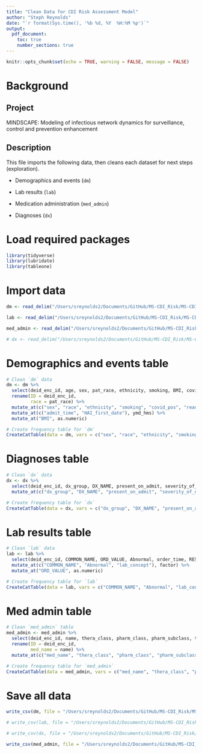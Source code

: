 ```yaml
---
title: "Clean Data for CDI Risk Assessment Model"
author: "Steph Reynolds"
date: "`r format(Sys.time(), '%b %d, %Y  %H:%M %p')`"
output:
  pdf_document:
    toc: true
    number_sections: true
---
```


```r
knitr::opts_chunk$set(echo = TRUE, warning = FALSE, message = FALSE)
```

# Background

## Project

MINDSCAPE: Modeling of infectious network dynamics for surveillance, control and prevention enhancement

## Description

This file imports the following data, then cleans each dataset for next steps (exploration).

-   Demographics and events (`dm`)

-   Lab results (`lab`)

-   Medication administration (`med_admin`)

-   Diagnoses (`dx`)

# Load required packages

```r
library(tidyverse)
library(lubridate)
library(tableone)
```

# Import data

```r
dm <- read_delim("/Users/sreynolds2/Documents/GitHub/MS-CDI_Risk/MS-CDI_Risk/data/raw/demographics and event table 11.08.21.csv", delim = "|")

lab <- read_delim("/Users/sreynolds2/Documents/GitHub/MS-CDI_Risk/MS-CDI_Risk/data/raw/lab results 11.08.21.csv", delim = "|")

med_admin <- read_delim("/Users/sreynolds2/Documents/GitHub/MS-CDI_Risk/MS-CDI_Risk/data/raw/med admin table 11.08.21.csv", delim = "|")

# dx <- read_delim("/Users/sreynolds2/Documents/GitHub/MS-CDI_Risk/MS-CDI_Risk/data/raw/covid diagnoses 11.08.21.csv", delim = "|", n_max = 5000)
```

# Demographics and events table

```r
# Clean `dm` data
dm <- dm %>% 
  select(deid_enc_id, age, sex, pat_race, ethnicity, smoking, BMI, covid_pos, readmit, HAI_pathogen, HAI_type, HAI_first_date, ED_dispo, present_source, admit_time) %>% 
  rename(ID = deid_enc_id, 
         race = pat_race) %>% 
  mutate_at(c("sex", "race", "ethnicity", "smoking", "covid_pos", "readmit", "ED_dispo", "present_source", "HAI_type"), factor) %>% 
  mutate_at(c("admit_time", "HAI_first_date"), ymd_hms) %>% 
  mutate_at("BMI", as.numeric)

# Create frequency table for `dm`
CreateCatTable(data = dm, vars = c("sex", "race", "ethnicity", "smoking", "covid_pos", "readmit", "ED_dispo", "present_source", "HAI_type"))

```

# Diagnoses table

```r
# Clean `dx` data
dx <- dx %>% 
  select(deid_enc_id, dx_group, DX_NAME, present_on_admit, severity_of_dx, co_morbidity) %>% 
  mutate_at(c("dx_group", "DX_NAME", "present_on_admit", "severity_of_dx", "co_morbidity"), factor)

# Create frequency table for `dx` 
CreateCatTable(data = dx, vars = c("dx_group", "DX_NAME", "present_on_admit", "severity_of_dx", "co_morbidity"))

```

# Lab results table

```r
# Clean `lab` data
lab <- lab %>%
  select(deid_enc_id, COMMON_NAME, ORD_VALUE, Abnormal, order_time, RESULT_TIME, lab_concept) %>% 
  mutate_at(c("COMMON_NAME", "Abnormal", "lab_concept"), factor) %>% 
  mutate_at("ORD_VALUE", as.numeric)

# Create frequency table for `lab` 
CreateCatTable(data = lab, vars = c("COMMON_NAME", "Abnormal", "lab_concept"))

```

# Med admin table

```r
# Clean `med_admin` table 
med_admin <- med_admin %>% 
  select(deid_enc_id, name, thera_class, pharm_class, pharm_subclass, taken_time) %>% 
  rename(ID = deid_enc_id, 
         med_name = name) %>%
  mutate_at(c("med_name", "thera_class", "pharm_class", "pharm_subclass"), factor)

# Create frequency table for `med_admin`
CreateCatTable(data = med_admin, vars = c("med_name", "thera_class", "pharm_class", "pharm_subclass")) 

```

# Save all data

```r
write_csv(dm, file = "/Users/sreynolds2/Documents/GitHub/MS-CDI_Risk/MS-CDI_Risk/data/clean/dm.csv")

# write_csv(lab, file = "/Users/sreynolds2/Documents/GitHub/MS-CDI_Risk/MS-CDI_Risk/data/clean/lab.csv")

# write_csv(dx, file = "/Users/sreynolds2/Documents/GitHub/MS-CDI_Risk/MS-CDI_Risk/data/clean/dx.csv")

write_csv(med_admin, file = "/Users/sreynolds2/Documents/GitHub/MS-CDI_Risk/MS-CDI_Risk/data/clean/med_admin.csv")

```
